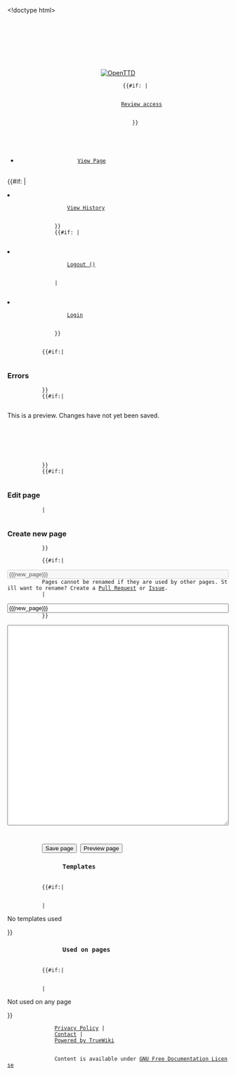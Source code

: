 <!doctype html>
<html lang="en">
    <head>
        <meta charset="utf-8">
        <link rel="icon" href="/static/favicon.ico" type="image/icon" />
        <link rel="stylesheet" href="/static/css/base.css" type="text/css" />
        <link rel="stylesheet" href="/static/css/truewiki.css" type="text/css" />
        <title>OpenTTD | {{SUBPAGENAME}}</title>
    </head>
    <body>
        <header>
            <div id="pagename">
                {{SUBPAGENAME}}
            </div>
            <div id="openttd-logo">
                <div id="openttd-logo-text"><a href="/en/"><img src="/static/img/layout/openttd-logo.png" alt="OpenTTD" /></a></div>
            </div>
            {{#if: {{{user_settings_url}}}|
            <div id="review-access">
                <a href="{{{user_settings_url}}}">Review access</a>
            </div>
            }}
        </header>
        <nav>
            <ul id="navigation-bar">
                {{breadcrumbs}}
            </ul>
            <ul id="navigation-bar" class="right">
                <li>
                    <a href="/{{urlencode:{{FULLPAGENAME}}}}">View Page</a>
                </li>
                {{#if: {{{history_url|}}}|
                <li>
                    <a href="{{{history_url}}}">View History</a>
                </li>
                }}
                {{#if: {{{display_name|}}}|
                <li>
                    <a href="/user/logout?location={{urlencode:{{FULLPAGENAME}}}}">Logout ({{{display_name}}})</a>
                </li>
                |
                <li>
                    <a href="/user/login?location={{urlencode:{{FULLPAGENAME}}}}">Login</a>
                </li>
                }}
            </ul>
        </nav>
        <main>
            {{#if:{{{has_errors|}}}|
            <h3>Errors</h3>
            <ul>
                {{errors}}
            </ul>
            }}
            {{#if:{{{is_preview|}}}|
            <div id="preview">This is a preview. Changes have not yet been saved.</div>
            <div id="language-bar">
                <ul>
                    {{language}}
                </ul>
            </div>
            {{content}}
            <div id="content-footer">
                {{footer}}
            </div>
            }}
            {{#if:{{{does_exist|}}}|
            <h3>Edit page</h3>
            |
            <h3>Create new page</h3>
            }}

            <form method="post" accept-charset="utf-8" enctype="multipart/form-data">

            {{#if:{{{has_used_on_pages|}}}|
            <input type="text" value="{{{new_page}}}" style="width: 100%;" disabled />
            <span id="no-rename">Pages cannot be renamed if they are used by other pages. Still want to rename? Create a <a href="{{{repository_url}}}/pulls" target="_new">Pull Request</a> or <a href="{{{repository_url}}}/issues" target="_new">Issue</a>.</span>
            |
            <input type="text" name="page" value="{{{new_page}}}" style="width: 100%;" />
            }}

            <textarea name="content" style="width: 100%;" rows=30>{{page}}</textarea>

            {{namespace_edit}}

            <input type="submit" name="save" value="Save page" /> <input type="submit" name="preview" value="Preview page" />

            </form>
            <h3>
                Templates
            </h3>
            {{#if:{{{has_templates_used|}}}|
            <ul>
                {{templates_used}}
            </ul>
            |<p>No templates used</p>}}
            <h3>
                Used on pages
            </h3>
            {{#if:{{{has_used_on_pages|}}}|
            <ul>
                {{used_on_pages}}
            </ul>
            |<p>Not used on any page</p>}}
        </main>
        <footer>
            <div id="content-bottom-links">
                <a href="https://www.openttd.org/policy.html">Privacy Policy</a> |
                <a href="https://www.openttd.org/contact.html">Contact</a> |
                <a href="https://github.com/TrueBrain/TrueWiki">Powered by TrueWiki</a>
            </div>
            <div id="content-bottom-copyright">
                Content is available under <a href="/License">GNU Free Documentation License</a>
            </div>
        </footer>
    </body>
</html>
